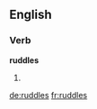 ==English==

===Verb===
'''ruddles'''

# {{third-person singular of|ruddle}}

[[de:ruddles]]
[[fr:ruddles]]